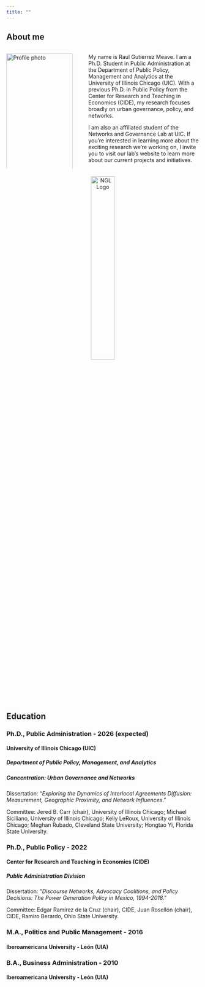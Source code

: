 ```yaml
---
title: ""
---
```


## About me

:::::: {#about-me .columns}
:::: {.column width="40%"}
::: {style="padding-right: 20px;"}
<img src="Images/Profile_photo.jpeg" alt="Profile photo" style="width: 100%;"/>
:::
::::

::: {.column width="60%"}
My name is Raul Gutierrez Meave. I am a Ph.D. Student in Public Administration at the Department of Public Policy, Management and Analytics at the University of Illinois Chicago (UIC). With a previous Ph.D. in Public Policy from the Center for Research and Teaching in Economics (CIDE), my research focuses broadly on urban governance, policy, and networks.

I am also an affiliated student of the Networks and Governance Lab at UIC. If you're interested in learning more about the exciting research we're working on, I invite you to visit our lab's website to learn more about our current projects and initiatives.
:::
::::::

::: {style="text-align: center; margin-top: 20px; margin-bottom: 20px;"}
<img src="Images/NGL_Logo.jpg" alt="NGL Logo" style="width: 35%;"/>
:::

## Education

### **Ph.D., Public Administration - 2026 (expected)**

#### University of Illinois Chicago (UIC)

##### Department of Public Policy, Management, and Analytics

##### Concentration: Urban Governance and Networks

Dissertation: “*Exploring the Dynamics of Interlocal Agreements Diffusion: Measurement, Geographic Proximity, and Network Influences*.”

Committee: Jered B. Carr (chair), University of Illinois Chicago; Michael Siciliano, University of Illinois Chicago; Kelly LeRoux, University of Illinois Chicago; Meghan Rubado, Cleveland State University; Hongtao Yi, Florida State University.

### **Ph.D., Public Policy - 2022**

#### Center for Research and Teaching in Economics (CIDE)

##### Public Administration Division

Dissertation: “*Discourse Networks, Advocacy Coalitions, and Policy Decisions: The Power Generation Policy in Mexico, 1994-2018*.”

Committee: Edgar Ramírez de la Cruz (chair), CIDE, Juan Rosellón (chair), CIDE, Ramiro Berardo, Ohio State University.

### **M.A., Politics and Public Management - 2016**

#### Iberoamericana University - León (UIA)

### **B.A., Business Administration - 2010**

#### Iberoamericana University - León (UIA)
